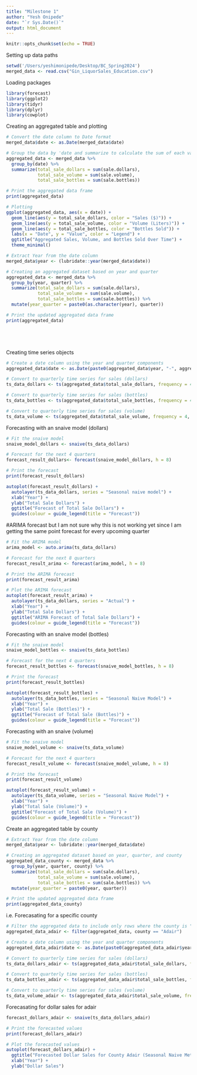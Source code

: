 ```yaml
---
title: "Milestone 1"
author: "Yesh Onipede"
date: "`r Sys.Date()`"
output: html_document
---
```


```r
knitr::opts_chunk$set(echo = TRUE)
```

Setting up data paths 
```r
setwd('/Users/yeshimonipede/Desktop/BC_Spring2024')
merged_data <- read.csv("Gin_LiquorSales_Education.csv")

```

Loading packages 
```r
library(forecast)
library(ggplot2)
library(tidyr)
library(dplyr)
library(cowplot)


```
Creating an aggregated table and plotting 
```r
# Convert the date column to Date format 
merged_data$date <- as.Date(merged_data$date)

# Group the data by 'date and summarize to calculate the sum of each variable for each date
aggregated_data <- merged_data %>%
  group_by(date) %>%
  summarize(total_sale_dollars = sum(sale.dollars),
            total_sale_volume = sum(sale.volume),
            total_sale_bottles = sum(sale.bottles))

# Print the aggregated data frame
print(aggregated_data)

# Plotting
ggplot(aggregated_data, aes(x = date)) +
  geom_line(aes(y = total_sale_dollars, color = "Sales ($)")) +
  geom_line(aes(y = total_sale_volume, color = "Volume (Liters)")) +
  geom_line(aes(y = total_sale_bottles, color = "Bottles Sold")) +
  labs(x = "Date", y = "Value", color = "Legend") +
  ggtitle("Aggregated Sales, Volume, and Bottles Sold Over Time") +
  theme_minimal()


```

```r


# Extract Year from the date column
merged_data$year <- (lubridate::year(merged_data$date))

# Creating an aggregated dataset based on year and quarter
aggregated_data <- merged_data %>%
  group_by(year, quarter) %>%
  summarize(total_sale_dollars = sum(sale.dollars),
            total_sale_volume = sum(sale.volume),
            total_sale_bottles = sum(sale.bottles)) %>%
  mutate(year_quarter = paste0(as.character(year), quarter))

# Print the updated aggregated data frame
print(aggregated_data)






```

Creating time series objects
```r

# Create a date column using the year and quarter components
aggregated_data$date <- as.Date(paste0(aggregated_data$year, "-", aggregated_data$quarter), format = "%Y-%m")

# Convert to quarterly time series for sales (dollars)
ts_data_dollars <- ts(aggregated_data$total_sale_dollars, frequency = 4, start = c(min(aggregated_data$year), 1))

# Convert to quarterly time series for sales (bottles)
ts_data_bottles <- ts(aggregated_data$total_sale_bottles, frequency = 4, start = c(min(aggregated_data$year), 1))

# Convert to quarterly time series for sales (volume)
ts_data_volume <- ts(aggregated_data$total_sale_volume, frequency = 4, start = c(min(aggregated_data$year), 1))


```



Forecasting with an snaive model (dollars)
```r
# Fit the snaive model
snaive_model_dollars <- snaive(ts_data_dollars)

# Forecast for the next 4 quarters
forecast_result_dollars<- forecast(snaive_model_dollars, h = 8)

# Print the forecast
print(forecast_result_dollars)

autoplot(forecast_result_dollars) + 
  autolayer(ts_data_dollars, series = "Seasonal naive model") +
  xlab("Year") +
  ylab("Total Sale Dollars") +
  ggtitle("Forecast of Total Sale Dollars") +
  guides(colour = guide_legend(title = "Forecast"))  

```
#ARIMA forecast but I am not sure why this is not working yet since I am getting the same point forecast for every upcoming quarter 
```r
# Fit the ARIMA model
arima_model <- auto.arima(ts_data_dollars)

# Forecast for the next 8 quarters
forecast_result_arima <- forecast(arima_model, h = 8)

# Print the ARIMA forecast
print(forecast_result_arima)

# Plot the ARIMA forecast
autoplot(forecast_result_arima) + 
  autolayer(ts_data_dollars, series = "Actual") +
  xlab("Year") +
  ylab("Total Sale Dollars") +
  ggtitle("ARIMA Forecast of Total Sale Dollars") +
  guides(colour = guide_legend(title = "Forecast"))

```

Forecasting with an snaive model (bottles)
```r
# Fit the snaive model
snaive_model_bottles <- snaive(ts_data_bottles)

# Forecast for the next 4 quarters
forecast_result_bottles <- forecast(snaive_model_bottles, h = 8)

# Print the forecast
print(forecast_result_bottles)

autoplot(forecast_result_bottles) + 
  autolayer(ts_data_bottles, series = "Seasonal Naive Model") +
  xlab("Year") +
  ylab("Total Sale (Bottles)") +
  ggtitle("Forecast of Total Sale (Bottles)") +
  guides(colour = guide_legend(title = "Forecast"))  
```

Forecasting with an snaive (volume)
```r
# Fit the snaive model
snaive_model_volume <- snaive(ts_data_volume)

# Forecast for the next 4 quarters
forecast_result_volume <- forecast(snaive_model_volume, h = 8)

# Print the forecast
print(forecast_result_volume)

autoplot(forecast_result_volume) + 
  autolayer(ts_data_volume, series = "Seasonal Naive Model") +
  xlab("Year") +
  ylab("Total Sale (Volume)") +
  ggtitle("Forecast of Total Sale (Volume)") +
  guides(colour = guide_legend(title = "Forecast"))  

```

Create an aggregated table by county
```r
# Extract Year from the date column
merged_data$year <- lubridate::year(merged_data$date)

# Creating an aggregated dataset based on year, quarter, and county
aggregated_data_county <- merged_data %>%
  group_by(year, quarter, county) %>%
  summarize(total_sale_dollars = sum(sale.dollars),
            total_sale_volume = sum(sale.volume),
            total_sale_bottles = sum(sale.bottles)) %>%
  mutate(year_quarter = paste0(year, quarter))

# Print the updated aggregated data frame
print(aggregated_data_county)

```

i.e. Forecasating for a specific county 
```r

# Filter the aggregated data to include only rows where the county is "Adair"
aggregated_data_adair <- filter(aggregated_data, county == "Adair")

# Create a date column using the year and quarter components
aggregated_data_adair$date <- as.Date(paste0(aggregated_data_adair$year, "-", aggregated_data_adair$quarter), format = "%Y-%m")

# Convert to quarterly time series for sales (dollars)
ts_data_dollars_adair <- ts(aggregated_data_adair$total_sale_dollars, frequency = 4, start = c(min(aggregated_data_adair$year), 1))

# Convert to quarterly time series for sales (bottles)
ts_data_bottles_adair <- ts(aggregated_data_adair$total_sale_bottles, frequency = 4, start = c(min(aggregated_data_adair$year), 1))

# Convert to quarterly time series for sales (volume)
ts_data_volume_adair <- ts(aggregated_data_adair$total_sale_volume, frequency = 4, start = c(min(aggregated_data_adair$year), 1))

```

Forecasating for dollar sales for adair
```r

forecast_dollars_adair <- snaive(ts_data_dollars_adair)

# Print the forecasted values
print(forecast_dollars_adair)

# Plot the forecasted values
autoplot(forecast_dollars_adair) +
  ggtitle("Forecasted Dollar Sales for County Adair (Seasonal Naive Method)") +
  xlab("Year") +
  ylab("Dollar Sales")
```
